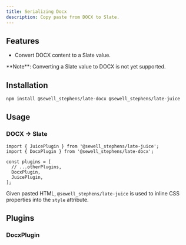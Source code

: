 ```yaml
---
title: Serializing Docx
description: Copy paste from DOCX to Slate.
---
```


<ComponentPreview name="playground-demo" id="docx" />

<PackageInfo>

## Features

- Convert DOCX content to a Slate value.

<Callout className="my-4">
  **Note**: Converting a Slate value to DOCX is not yet supported.
</Callout>

</PackageInfo>

## Installation

```bash
npm install @sewell_stephens/late-docx @sewell_stephens/late-juice
```

## Usage

### DOCX -> Slate

```tsx
import { JuicePlugin } from '@sewell_stephens/late-juice';
import { DocxPlugin } from '@sewell_stephens/late-docx';

const plugins = [
  // ...otherPlugins,
  DocxPlugin,
  JuicePlugin,
];
```

Given pasted HTML, `@sewell_stephens/late-juice` is used to inline CSS properties into the `style` attribute.

## Plugins

### DocxPlugin
